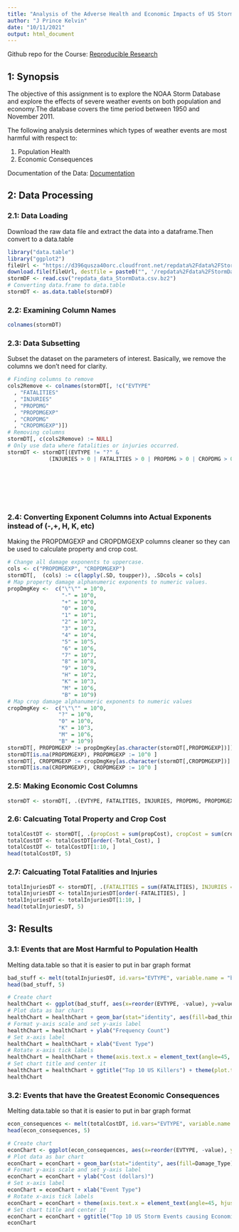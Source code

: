 ```yaml
---
title: "Analysis of the Adverse Health and Economic Impacts of US Storm Data"
author: "J Prince Kelvin"
date: "10/11/2021"
output: html_document
---
```


Github repo for the Course: [Reproducible Research](https://github.com/jpkelvin/datasciencecoursera/tree/master/5_Reproducible_Research/project2)

## 1: Synopsis
The objective of this assignment is to explore the NOAA Storm Database and explore the effects of severe weather events on both population and economy.The database covers the time period between 1950 and November 2011.

The following analysis determines which types of weather events are most harmful with respect to:

1. Population Health 
2. Economic Consequences

Documentation of the Data: [Documentation](hps://d396qusza40orc.cloudfront.net/repdata%2Fpeer2_doc%2Fpd01016005curr.pdf)


## 2: Data Processing

### 2.1: Data Loading

Download the raw data file and extract the data into a dataframe.Then convert to a data.table
```r
library("data.table")
library("ggplot2")
fileUrl <- "https://d396qusza40orc.cloudfront.net/repdata%2Fdata%2FStormData.csv.bz2"
download.file(fileUrl, destfile = paste0("", '/repdata%2Fdata%2FStormData.csv.bz2'))
stormDF <- read.csv("repdata_data_StormData.csv.bz2")
# Converting data.frame to data.table
stormDT <- as.data.table(stormDF)
```

### 2.2: Examining Column Names

```r
colnames(stormDT)
```

### 2.3: Data Subsetting

Subset the dataset on the parameters of interest. Basically, we remove the columns we don't need for clarity. 
```r
# Finding columns to remove
cols2Remove <- colnames(stormDT[, !c("EVTYPE"
  , "FATALITIES"
  , "INJURIES"
  , "PROPDMG"
  , "PROPDMGEXP"
  , "CROPDMG"
  , "CROPDMGEXP")])
# Removing columns
stormDT[, c(cols2Remove) := NULL]
# Only use data where fatalities or injuries occurred.  
stormDT <- stormDT[(EVTYPE != "?" & 
             (INJURIES > 0 | FATALITIES > 0 | PROPDMG > 0 | CROPDMG > 0)), c("EVTYPE"
                                                                            , "FATALITIES"
                                                                            , "INJURIES"
                                                                            , "PROPDMG"
                                                                            , "PROPDMGEXP"
                                                                            , "CROPDMG"
                                                                            , "CROPDMGEXP") ]
```

### 2.4: Converting Exponent Columns into Actual Exponents instead of (-,+, H, K, etc)

Making the PROPDMGEXP and CROPDMGEXP columns cleaner so they can be used to calculate property and crop cost.
```r
# Change all damage exponents to uppercase.
cols <- c("PROPDMGEXP", "CROPDMGEXP")
stormDT[,  (cols) := c(lapply(.SD, toupper)), .SDcols = cols]
# Map property damage alphanumeric exponents to numeric values.
propDmgKey <-  c("\"\"" = 10^0,
                 "-" = 10^0, 
                 "+" = 10^0,
                 "0" = 10^0,
                 "1" = 10^1,
                 "2" = 10^2,
                 "3" = 10^3,
                 "4" = 10^4,
                 "5" = 10^5,
                 "6" = 10^6,
                 "7" = 10^7,
                 "8" = 10^8,
                 "9" = 10^9,
                 "H" = 10^2,
                 "K" = 10^3,
                 "M" = 10^6,
                 "B" = 10^9)
# Map crop damage alphanumeric exponents to numeric values
cropDmgKey <-  c("\"\"" = 10^0,
                "?" = 10^0, 
                "0" = 10^0,
                "K" = 10^3,
                "M" = 10^6,
                "B" = 10^9)
stormDT[, PROPDMGEXP := propDmgKey[as.character(stormDT[,PROPDMGEXP])]]
stormDT[is.na(PROPDMGEXP), PROPDMGEXP := 10^0 ]
stormDT[, CROPDMGEXP := cropDmgKey[as.character(stormDT[,CROPDMGEXP])] ]
stormDT[is.na(CROPDMGEXP), CROPDMGEXP := 10^0 ]
```

### 2.5: Making Economic Cost Columns

```r
stormDT <- stormDT[, .(EVTYPE, FATALITIES, INJURIES, PROPDMG, PROPDMGEXP, propCost = PROPDMG * PROPDMGEXP, CROPDMG, CROPDMGEXP, cropCost = CROPDMG * CROPDMGEXP)]
```

### 2.6: Calcuating Total Property and Crop Cost

```r
totalCostDT <- stormDT[, .(propCost = sum(propCost), cropCost = sum(cropCost), Total_Cost = sum(propCost) + sum(cropCost)), by = .(EVTYPE)]
totalCostDT <- totalCostDT[order(-Total_Cost), ]
totalCostDT <- totalCostDT[1:10, ]
head(totalCostDT, 5)
```

### 2.7: Calcuating Total Fatalities and Injuries

```r
totalInjuriesDT <- stormDT[, .(FATALITIES = sum(FATALITIES), INJURIES = sum(INJURIES), totals = sum(FATALITIES) + sum(INJURIES)), by = .(EVTYPE)]
totalInjuriesDT <- totalInjuriesDT[order(-FATALITIES), ]
totalInjuriesDT <- totalInjuriesDT[1:10, ]
head(totalInjuriesDT, 5)
```

## 3: Results

### 3.1: Events that are Most Harmful to Population Health

Melting data.table so that it is easier to put in bar graph format 
```r
bad_stuff <- melt(totalInjuriesDT, id.vars="EVTYPE", variable.name = "bad_thing")
head(bad_stuff, 5)
```

```r
# Create chart
healthChart <- ggplot(bad_stuff, aes(x=reorder(EVTYPE, -value), y=value))
# Plot data as bar chart
healthChart = healthChart + geom_bar(stat="identity", aes(fill=bad_thing), position="dodge")
# Format y-axis scale and set y-axis label
healthChart = healthChart + ylab("Frequency Count") 
# Set x-axis label
healthChart = healthChart + xlab("Event Type") 
# Rotate x-axis tick labels 
healthChart = healthChart + theme(axis.text.x = element_text(angle=45, hjust=1))
# Set chart title and center it
healthChart = healthChart + ggtitle("Top 10 US Killers") + theme(plot.title = element_text(hjust = 0.5))
healthChart
```

### 3.2: Events that have the Greatest Economic Consequences

Melting data.table so that it is easier to put in bar graph format 
```r
econ_consequences <- melt(totalCostDT, id.vars="EVTYPE", variable.name = "Damage_Type")
head(econ_consequences, 5)
```

```r
# Create chart
econChart <- ggplot(econ_consequences, aes(x=reorder(EVTYPE, -value), y=value))
# Plot data as bar chart
econChart = econChart + geom_bar(stat="identity", aes(fill=Damage_Type), position="dodge")
# Format y-axis scale and set y-axis label
econChart = econChart + ylab("Cost (dollars)") 
# Set x-axis label
econChart = econChart + xlab("Event Type") 
# Rotate x-axis tick labels 
econChart = econChart + theme(axis.text.x = element_text(angle=45, hjust=1))
# Set chart title and center it
econChart = econChart + ggtitle("Top 10 US Storm Events causing Economic Consequences") + theme(plot.title = element_text(hjust = 0.5))
econChart
```